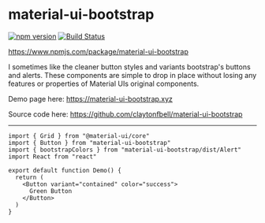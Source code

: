 
# material-ui-bootstrap

[![npm version](https://badge.fury.io/js/material-ui-bootstrap.svg)](https://badge.fury.io/js/material-ui-bootstrap)
[![Build Status](https://travis-ci.org/claytonfbell/material-ui-bootstrap.svg?branch=master)](https://travis-ci.org/claytonfbell/material-ui-bootstrap)

https://www.npmjs.com/package/material-ui-bootstrap

I sometimes like the cleaner button styles and variants bootstrap's buttons and alerts. These components are simple to drop in place without losing any features or properties of Material UIs original components.

Demo page here: <https://material-ui-bootstrap.xyz>

Source code here: <https://github.com/claytonfbell/material-ui-bootstrap>

---

<Spacer size="large" />
<Demo />
<Spacer size="large" />

```tsx
import { Grid } from "@material-ui/core"
import { Button } from "material-ui-bootstrap"
import { bootstrapColors } from "material-ui-bootstrap/dist/Alert"
import React from "react"

export default function Demo() {
  return (
    <Button variant="contained" color="success">
      Green Button
    </Button>
  )
}
```
